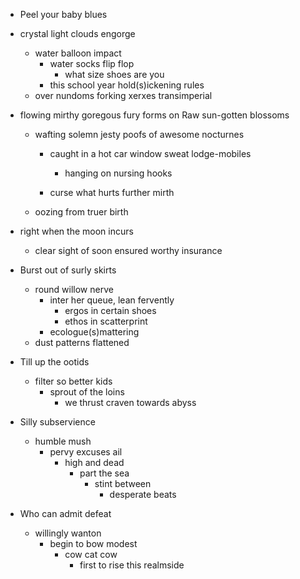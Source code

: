 - Peel your baby blues
- crystal light clouds engorge
    - water balloon impact
        - water socks flip flop
            - what size shoes are you
        - this school year hold(s)ickening rules
    - over nundoms forking xerxes transimperial
- flowing mirthy goregous fury forms on Raw sun-gotten blossoms
    - wafting solemn jesty poofs of awesome nocturnes
        - caught in a hot car window sweat lodge-mobiles
            - hanging on nursing hooks

        - curse what hurts further mirth
    - oozing from truer birth
- right when the moon incurs
    - clear sight of soon ensured worthy insurance

- Burst out of surly skirts
    - round willow nerve
        - inter her queue, lean fervently
            - ergos in certain shoes
            - ethos in scatterprint
        - ecologue(s)mattering
    - dust patterns flattened
- Till up the ootids
    - filter so better kids
        - sprout of the loins
            - we thrust craven towards abyss
- Silly subservience
    - humble mush
        - pervy excuses ail
            - high and dead
                - part the sea
                    - stint between
                        - desperate beats
- Who can admit defeat
    - willingly wanton
        - begin to bow modest
            - cow cat cow
                - first to rise this realmside
